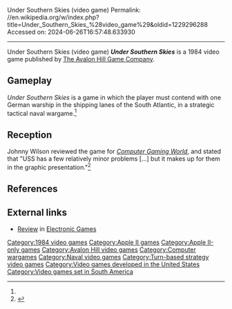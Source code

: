 Under Southern Skies (video game)
Permalink: //en.wikipedia.org/w/index.php?title=Under_Southern_Skies_%28video_game%29&oldid=1229296288
Accessed on: 2024-06-26T16:57:48.633930



------
Under Southern Skies (video game)
{{Short description|1984 video game}}
{{italic title}}
{{Infobox video game
| title = Under Southern Skies
| image = Under Southern Skies cover.jpg
| caption = 
| developer = [[The Avalon Hill Game Company]]
| publisher = [[The Avalon Hill Game Company]]
| series = 
| engine = 
| platforms = [[Apple II]]
| released = 1984
| genre = [[Turn-based strategy]]
| modes = 
| arcade system = 
| director = 
| producer = 
| designer = 
| programmer = 
| artist = 
| writer = 
| composer = 
|alt = 
}}
'''''Under Southern Skies''''' is a 1984 video game published by [[The Avalon Hill Game Company]].

==Gameplay==
''Under Southern Skies'' is a game in which the player must contend with one German warship in the shipping lanes of the South Atlantic, in a strategic tactical naval wargame.<ref name="CGW16"/>

==Reception==
Johnny Wilson reviewed the game for ''[[Computer Gaming World]]'', and stated that "USS has a few relatively minor problems [...] but it makes up for them in the graphic presentation."<ref name="CGW16">{{cite magazine |last=Wilson |first=Johnny |title=Micro-Reviews |magazine=Computer Gaming World |date=June 1984 |volume=1 |issue=16 |pages=30}}</ref>

==References==
{{reflist}}

==External links==
*[https://archive.org/details/Electronic_Games_Volume_02_Number_16_1984-11_Reese_Communications_US/page/n45/mode/2up Review] in [[Electronic Games]]

{{wargame-stub}}
{{strategy-videogame-stub}}

{{Avalon Hill}}

[[Category:1984 video games]]
[[Category:Apple II games]]
[[Category:Apple II-only games]]
[[Category:Avalon Hill video games]]
[[Category:Computer wargames]]
[[Category:Naval video games]]
[[Category:Turn-based strategy video games]]
[[Category:Video games developed in the United States]]
[[Category:Video games set in South America]]